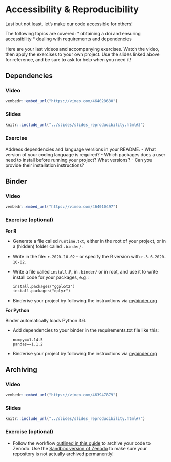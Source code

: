 # Accessibility & Reproducibility

Last but not least, let's make our code accessible for others! 

The following topics are covered:
* obtaining a doi and ensuring accessibility
* dealing with requirements and dependencies

Here are your last videos and accompanying exercises. 
Watch the video, then apply the exercises to your own project. 
Use the slides linked above for reference, and be sure to ask for help when you need it!

## Dependencies

### Video

```r
vembedr::embed_url("https://vimeo.com/464028630")
```

### Slides

```r
knitr::include_url("../slides/slides_reproducibility.html#3")
```


### Exercise
Address dependencies and language versions in your README.
- What version of your coding language is required?
- Which packages does a user need to install before running your project?
  What versions?
- Can you provide their installation instructions?


## Binder

### Video

```r
vembedr::embed_url("https://vimeo.com/464010497")
```

### Exercise (optional)

**For R**

- Generate a file called `runtime.txt`, either in the root of your project, or in a (hidden) folder called `.binder/`.
- Write in the file: `r-2020-10-02` -- or specify the R version with `r-3.6-2020-10-02`.
- Write a file called `install.R`, in `.binder/` or in root, and use it to write install code for your packages, e.g.:
  ```
  install.packages("ggplot2")
  install.packages("dplyr")
  ```
- Binderise your project by following the instructions via [mybinder.org](https://mybinder.org/)

**For Python**

Binder automatically loads Python 3.6.

- Add dependencies to your binder in the requirements.txt file like this:
  ```
  numpy==1.14.5
  pandas==1.1.2
  ```
- Binderise your project by following the instructions via [mybinder.org](https://mybinder.org/)


## Archiving

### Video

```r
vembedr::embed_url("https://vimeo.com/463947879")
```

### Slides

```r
knitr::include_url("../slides/slides_reproducibility.html#7")
```

### Exercise (optional)

- Follow the workflow [outlined in this guide](https://guides.github.com/activities/citable-code/) to archive your code to Zenodo.
  Use the [Sandbox version of Zenodo](http://sandbox.zenodo.org/) to make sure your repository is not actually archived permanently!